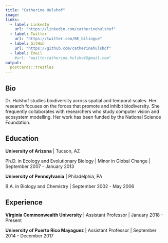 ```yaml
---
title: "Catherine Hulshof"
image: 
links:
  - label: LinkedIn
    url: "https://linkedin.com/catherinehulshof"
  - label: Twitter
    url: "https://twitter.com/BE_bilingue"
  - label: GitHub
    url: "https://github.com/catherinehulshof"
  - label: Email
    #url: "mailto:catherine.hulshof@gmail.com"
output:
  postcards::trestles
---
```

 
## Bio

Dr. Hulshof studies biodiversity across spatial and temporal scales. Her research focuses on the forces that promote and inhibit biodiversity. She frequently collaborates with 
researchers who study computer vision and ecosystem modelling.
Her work has been funded by the National Science Foundation. 

## Education

**University of Arizona** | Tucson, AZ

Ph.D. in Ecology and Evolutionary Biology | Minor in Global Change | September 2007 - January 2013

**University of Pennsylvania** | Philadelphia, PA

B.A. in Biology and Chemistry | September 2002 - May 2006

## Experience

**Virginia Commonwealth University** | Assistant Professor | January 2018 - Present

**University of Puerto Rico Mayaguez** | Assistant Professor | September 2014 - December 2017
